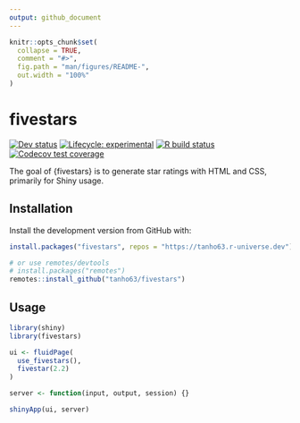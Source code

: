 ```yaml
---
output: github_document
---
```


<!-- README.md is generated from README.Rmd. Please edit that file -->

```r
knitr::opts_chunk$set(
  collapse = TRUE,
  comment = "#>",
  fig.path = "man/figures/README-",
  out.width = "100%"
)
```

# fivestars

<!-- badges: start -->
<!-- [![CRAN status](https://img.shields.io/cran/v/fivestars?style=flat-square&logo=R&label=CRAN)](https://CRAN.R-project.org/package=fivestars)  -->
[![Dev status](https://img.shields.io/github/r-package/v/tanho63/fivestars/main?label=dev%20version&style=flat-square&logo=github)](https://fivestars.dynastyprocess.com/)
[![Lifecycle: experimental](https://img.shields.io/badge/lifecycle-experimental-orange.svg?style=flat-square)](https://lifecycle.r-lib.org/articles/stages.html)
[![R build status](https://img.shields.io/github/workflow/status/tanho63/fivestars/R-CMD-check?label=R%20check&style=flat-square&logo=github)](https://github.com/tanho63/fivestars/actions)
[![Codecov test coverage](https://img.shields.io/codecov/c/github/tanho63/fivestars?label=codecov&style=flat-square&logo=codecov)](https://codecov.io/gh/tanho63/fivestars?branch=main)

<!-- badges: end -->

The goal of {fivestars} is to generate star ratings with HTML and CSS, primarily for Shiny usage.

## Installation

Install the development version from GitHub with:

```r
install.packages("fivestars", repos = "https://tanho63.r-universe.dev")

# or use remotes/devtools
# install.packages("remotes")
remotes::install_github("tanho63/fivestars")
```

## Usage

```r
library(shiny)
library(fivestars)

ui <- fluidPage(
  use_fivestars(),
  fivestar(2.2)
)

server <- function(input, output, session) {}

shinyApp(ui, server)

```


